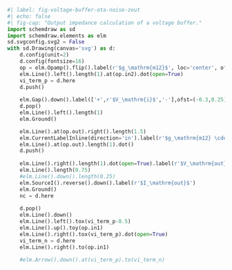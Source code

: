 ```python
#| label: fig-voltage-buffer-ota-noise-zout
#| echo: false
#| fig-cap: "Output impedance calculation of a voltage buffer."
import schemdraw as sd
import schemdraw.elements as elm
sd.svgconfig.svg2 = False
with sd.Drawing(canvas='svg') as d:
    d.config(unit=2)
    d.config(fontsize=16)
    op = elm.Opamp().flip().label(r'$g_\mathrm{m12}$', loc='center', ofst=0)
    elm.Line().left().length(1).at(op.in2).dot(open=True)
    vi_term_p = d.here
    d.push()
    
    elm.Gap().down().label(['+',r'$V_\mathrm{i}$','-'],ofst=(-0.3,0.25))
    d.pop()
    elm.Line().left().length(1)
    elm.Ground()

    elm.Line().at(op.out).right().length(1.5)
    elm.CurrentLabelInline(direction='in').label(r'$g_\mathrm{m12} \cdot V_\mathrm{i}$')
    elm.Line().at(op.out).length(1).dot()
    d.push()
    
    elm.Line().right().length(1).dot(open=True).label(r'$V_\mathrm{out}$','top',ofst=(0.5,.25))
    elm.Line().length(0.75)
    #elm.Line().down().length(0.25)
    elm.SourceI().reverse().down().label(r'$I_\mathrm{out}$')
    elm.Ground()
    nc = d.here
    
    d.pop()
    elm.Line().down()
    elm.Line().left().tox(vi_term_p-0.5)
    elm.Line().up().toy(op.in1)
    elm.Line().right().tox(vi_term_p).dot(open=True)
    vi_term_n = d.here
    elm.Line().right().to(op.in1)
    
    #elm.Arrow().down().at(vi_term_p).to(vi_term_n)
```